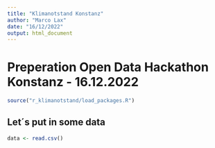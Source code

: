 ```yaml
---
title: "Klimanotstand Konstanz"
author: "Marco Lax"
date: "16/12/2022"
output: html_document
---
```


# Preperation Open Data Hackathon Konstanz - 16.12.2022

```r
source("r_klimanotstand/load_packages.R")
```

## Let´s put in some data

```r
data <- read.csv()
```

